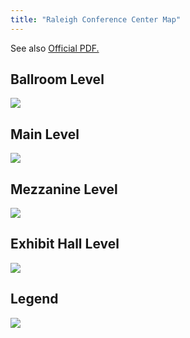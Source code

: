 ```yaml
---
title: "Raleigh Conference Center Map"
---
```


See also [Official PDF.](https://www.raleighconvention.com/sites/rcc/files/docsforms/Floorplans.pdf)

## Ballroom Level

![](data/assets/map_ballroom.png)

## Main Level

![](data/assets/map_main.png)

## Mezzanine Level

![](data/assets/map_mezzanine.png)

## Exhibit Hall Level

![](data/assets/map_exhibit_hall.png)

## Legend

![](data/assets/map_key.png)
